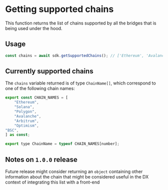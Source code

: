 # Getting supported chains

This function returns the list of chains supported by all the bridges that is being used under the hood.

## Usage

```typescript
const chains = await sdk.getSupportedChains(); // ['Ethereum', 'Avalanche', 'Solana', ...]
```

## Currently supported chains

The `chains` variable returned is of type `ChainName[]`, which correspond to one of the following chain names:

```javascript
export const CHAIN_NAMES = [
    "Ethereum",
    "Solana",
    "Polygon",
    "Avalanche",
    "Arbitrum",
    "Optimism",
"BSC",
] as const;

export type ChainName = typeof CHAIN_NAMES[number];
```

## Notes on `1.0.0` release

Future release might consider returning an `object` containing other information about the chain that might be considered useful in the DX context of integrating this list with a front-end
